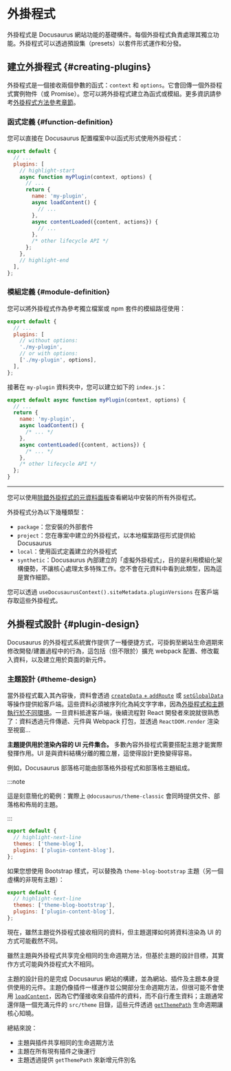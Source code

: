 # 外掛程式

外掛程式是 Docusaurus 網站功能的基礎構件。每個外掛程式負責處理其獨立功能。外掛程式可以透過預設集（presets）以套件形式運作和分發。

## 建立外掛程式 {#creating-plugins}

外掛程式是一個接收兩個參數的函式：`context` 和 `options`。它會回傳一個外掛程式實例物件（或 Promise）。您可以將外掛程式建立為函式或模組。更多資訊請參考[外掛程式方法參考章節](../api/plugin-methods/README.mdx)。

### 函式定義 {#function-definition}

您可以直接在 Docusaurus 配置檔案中以函式形式使用外掛程式：

```js title="docusaurus.config.js"
export default {
  // ...
  plugins: [
    // highlight-start
    async function myPlugin(context, options) {
      // ...
      return {
        name: 'my-plugin',
        async loadContent() {
          // ...
        },
        async contentLoaded({content, actions}) {
          // ...
        },
        /* other lifecycle API */
      };
    },
    // highlight-end
  ],
};
```

### 模組定義 {#module-definition}

您可以將外掛程式作為參考獨立檔案或 npm 套件的模組路徑使用：

```js title="docusaurus.config.js"
export default {
  // ...
  plugins: [
    // without options:
    './my-plugin',
    // or with options:
    ['./my-plugin', options],
  ],
};
```

接著在 `my-plugin` 資料夾中，您可以建立如下的 `index.js`：

```js title="my-plugin/index.js"
export default async function myPlugin(context, options) {
  // ...
  return {
    name: 'my-plugin',
    async loadContent() {
      /* ... */
    },
    async contentLoaded({content, actions}) {
      /* ... */
    },
    /* other lifecycle API */
  };
}
```

---

您可以使用[除錯外掛程式的元資料面板](/__docusaurus/debug/metadata)查看網站中安裝的所有外掛程式。

外掛程式分為以下幾種類型：

- `package`：您安裝的外部套件
- `project`：您在專案中建立的外掛程式，以本地檔案路徑形式提供給 Docusaurus
- `local`：使用函式定義建立的外掛程式
- `synthetic`：Docusaurus 內部建立的「虛擬外掛程式」，目的是利用模組化架構優勢，不讓核心處理太多特殊工作。您不會在元資料中看到此類型，因為這是實作細節。

您可以透過 `useDocusaurusContext().siteMetadata.pluginVersions` 在客戶端存取這些外掛程式。

## 外掛程式設計 {#plugin-design}

Docusaurus 的外掛程式系統實作提供了一種便捷方式，可掛鉤至網站生命週期來修改開發/建置過程中的行為，這包括（但不限於）擴充 webpack 配置、修改載入資料，以及建立用於頁面的新元件。

### 主題設計 {#theme-design}

當外掛程式載入其內容後，資料會透過 [`createData` + `addRoute`](../api/plugin-methods/lifecycle-apis.mdx#addRoute) 或 [`setGlobalData`](../api/plugin-methods/lifecycle-apis.mdx#setGlobalData) 等操作提供給客戶端。這些資料必須被序列化為純文字字串，因為[外掛程式和主題執行於不同環境](./architecture.mdx)。一旦資料抵達客戶端，後續流程對 React 開發者來說就很熟悉了：資料透過元件傳遞、元件與 Webpack 打包，並透過 `ReactDOM.render` 渲染至視窗...

**主題提供用於渲染內容的 UI 元件集合。** 多數內容外掛程式需要搭配主題才能實際發揮作用。UI 是與資料結構分離的獨立層，這使得設計更換變得容易。

例如，Docusaurus 部落格可能由部落格外掛程式和部落格主題組成。

:::note

這是刻意簡化的範例：實際上 `@docusaurus/theme-classic` 會同時提供文件、部落格和佈局的主題。

:::

```js title="docusaurus.config.js"
export default {
  // highlight-next-line
  themes: ['theme-blog'],
  plugins: ['plugin-content-blog'],
};
```

如果您想使用 Bootstrap 樣式，可以替換為 `theme-blog-bootstrap` 主題（另一個虛構的非現有主題）：

```js title="docusaurus.config.js"
export default {
  // highlight-next-line
  themes: ['theme-blog-bootstrap'],
  plugins: ['plugin-content-blog'],
};
```

現在，雖然主題從外掛程式接收相同的資料，但主題選擇如何將資料渲染為 UI 的方式可能截然不同。

雖然主題與外掛程式共享完全相同的生命週期方法，但基於主題的設計目標，其實作方式可能與外掛程式大不相同。

主題的設計目的是完成 Docusaurus 網站的構建，並為網站、插件及主題本身提供使用的元件。主題仍像插件一樣運作並公開部分生命週期方法，但很可能不會使用 [`loadContent`](../api/plugin-methods/lifecycle-apis.mdx#loadContent)，因為它們僅接收來自插件的資料，而不自行產生資料；主題通常還伴隨一個充滿元件的 `src/theme` 目錄，這些元件透過 [`getThemePath`](../api/plugin-methods/extend-infrastructure.mdx#getThemePath) 生命週期讓核心知曉。

總結來說：

- 主題與插件共享相同的生命週期方法
- 主題在所有現有插件之後運行
- 主題透過提供 `getThemePath` 來新增元件別名